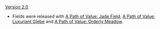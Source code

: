 {{Change History/Header}}
[[Version 2.0]]
* Fields were released with [[A Path of Value: Jade Field]], [[A Path of Value: Luxuriant Glebe]] and [[A Path of Value: Orderly Meadow]].